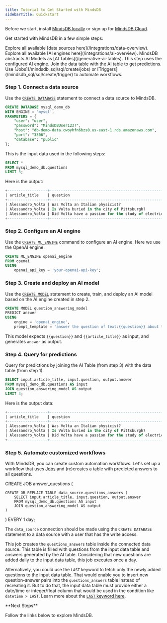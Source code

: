 ```yaml
---
title: Tutorial to Get Started with MindsDB
sidebarTitle: Quickstart
---
```


Before we start, install [MindsDB locally](/setup/self-hosted/docker) or sign up for [MindsDB Cloud](https://cloud.mindsdb.com/).

Get started with MindsDB in a few simple steps:

<Steps>
  <Step title="Connect a data source">
    Explore all available [data sources here](/integrations/data-overview).
  </Step>
  <Step title="Configure an AI engine">
    Explore all available [AI engines here](/integrations/ai-overview).
  </Step>
  <Step title="Create and deploy an AI model">
    MindsDB abstracts AI Models as [AI Tables](/generative-ai-tables). This step uses the configured AI engine.
  </Step>
  <Step title="Query for predictions">
    Join the data table with the AI table to get predictions.
  </Step>
  <Step title="Automate customized workflows">
    Use [Jobs](/mindsdb_sql/sql/create/jobs) or [Triggers](/mindsdb_sql/sql/create/trigger) to automate workflows.
  </Step>
</Steps>

### Step 1. Connect a data source

Use the [`CREATE DATABASE`]() statement to connect a data source to MindsDB.

```sql
CREATE DATABASE mysql_demo_db
WITH ENGINE = 'mysql',
PARAMETERS = {
    "user": "user",
    "password": "MindsDBUser123!",
    "host": "db-demo-data.cwoyhfn6bzs0.us-east-1.rds.amazonaws.com",
    "port": "3306",
    "database": "public"
};
```

This is the input data used in the following steps:

```sql
SELECT *
FROM mysql_demo_db.questions
LIMIT 3;
```

Here is the output:

```sql
+------------------+--------------------------------------------------------+-------------+
| article_title    | question                                               | true_answer |
+------------------+--------------------------------------------------------+-------------+
| Alessandro_Volta | Was Volta an Italian physicist?                        | yes         |
| Alessandro_Volta | Is Volta buried in the city of Pittsburgh?             | no          |
| Alessandro_Volta | Did Volta have a passion for the study of electricity? | yes         |
+------------------+--------------------------------------------------------+-------------+
```

### Step 2. Configure an AI engine

Use the [`CREATE ML_ENGINE`]() command to configure an AI engine. Here we use the OpenAI engine.

```sql
CREATE ML_ENGINE openai_engine
FROM openai
USING
	openai_api_key = 'your-openai-api-key';
```

### Step 3. Create and deploy an AI model

Use the [`CREATE MODEL`]() statement to create, train, and deploy an AI model based on the AI engine created in step 2.

```sql
CREATE MODEL question_answering_model
PREDICT answer
USING
    engine = 'openai_engine',
    prompt_template = 'answer the question of text:{{question}} about text:{{article_title}}';
```

This model expects `{{question}}` and `{{article_title}}` as input, and generates `answer` as output.

### Step 4. Query for predictions

Query for predictions by joining the AI Table (from step 3) with the data table (from step 1).

```sql
SELECT input.article_title, input.question, output.answer
FROM mysql_demo_db.questions AS input
JOIN question_answering_model AS output
LIMIT 3;
```

Here is the output data:

```sql
+------------------+--------------------------------------------------------+--------------------------------------------------------+
| article_title    | question                                               | answer                                                 |
+------------------+--------------------------------------------------------+--------------------------------------------------------+
| Alessandro_Volta | Was Volta an Italian physicist?                        | Yes, Volta was an Italian physicist.                   |
| Alessandro_Volta | Is Volta buried in the city of Pittsburgh?             | No, Volta is not buried in the city of Pittsburgh.     |
| Alessandro_Volta | Did Volta have a passion for the study of electricity? | Yes, Volta had a passion for the study of electricity. |
+------------------+--------------------------------------------------------+--------------------------------------------------------+
```

### Step 5. Automate customized workflows

With MindsDB, you can create custom automation workflows. Let's set up a workflow that uses [Jobs](/mindsdb_sql/sql/create/jobs) and (re)creates a table with predicted answers to all questions.

CREATE JOB answer_questions (

    CREATE OR REPLACE TABLE data_source.questions_answers (
        SELECT input.article_title, input.question, output.answer
        FROM mysql_demo_db.questions AS input
        JOIN question_answering_model AS output
    )
)
EVERY 1 day;

The `data_source` connection should be made using the `CREATE DATABASE` statement to a data source with a user that has the write access.

This job creates the `questions_answers` table inside the connected data source. This table is filled with questions from the input data table and answers generated by the AI table. Considering that new questions are added daily to the input data table, this job executes once a day.

Alternatively, you could use the `LAST` keyword to fetch only the newly added questions to the input data table. That would enable you to insert new question-answer pairs into the `questions_answers` table instead of recreating it. But to do that, the input data table must provide either a date/time or integer/float column that would be used in the condition like `datetime > LAST`. Learn more about the [`LAST` keyword here](/mindsdb_sql/sql/create/jobs#last).

<Tip>
**Next Steps**

Follow the links below to explore MindsDB.

<CardGroup cols={3}>
  <Card title="Connect data sources" icon="square-1" href="/mindsdb_sql/sql/create/database">
  </Card>
  <Card title="Configure AI engines" icon="square-2" href="/mindsdb_sql/sql/create/ml-engine">
  </Card>
  <Card title="Deploy models" icon="square-3" href="/mindsdb_sql/sql/create/model">
  </Card>
  <Card title="Get predictions" icon="square-4" href="/mindsdb_sql/sql/get-batch-predictions">
  </Card>
  <Card title="Finetune models" icon="square-5" href="/mindsdb_sql/api/finetune">
  </Card>
  <Card title="Automate with jobs" icon="square-6" href="/mindsdb_sql/sql/create/jobs">
  </Card>
  <Card title="Automate with triggers" icon="square-7" href="/mindsdb_sql/sql/create/trigger">
  </Card>
  <Card title="Create knowledge bases" icon="square-8" href="/mindsdb_sql/agents/knowledge-bases">
  </Card>
  <Card title="Create chatbots" icon="square-9" href="/mindsdb_sql/agents/chatbot">
  </Card>
</CardGroup>
</Tip>
